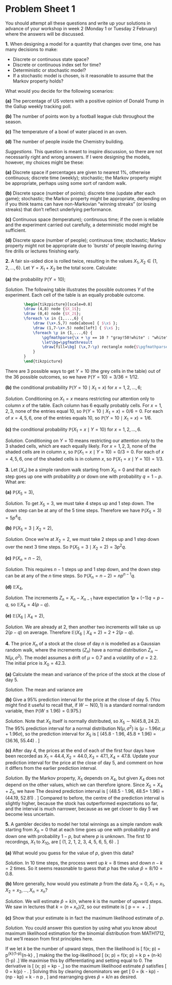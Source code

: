 # Problem Sheet 1  {.unnumbered #P01}

<!--
<style>
.fold-btn { 
  float: right; 
  margin: -12px 0 0 0;
}
</style>

<script type="text/javascript">
$(document).ready(function() {
  $folds = $(".myanswers");
  $folds.wrapInner("<div class=\"fold-blck\">"); // wrap a div container around content
  $folds.prepend("<button class=\"fold-btn\">Show solution</button>");  // add a button
  $(".fold-blck").toggle();  // fold all blocks
  $(".fold-btn").on("click", function() {  // add onClick event
    $(this).text($(this).text() === "Hide solution" ? "Show solution" : "Hide solution");  // if the text equals "Fold", change it to "Unfold"or else to "Fold" 
    $(this).next(".fold-blck").toggle("linear");  // "swing" is the default easing function. This can be further customized in its speed or the overall animation itself.
  })
});
</script>


<style>
.myanswers { 
/* display: none; */
}
</style>
-->


::: {.mysummary}
You should attempt all these questions and write up your solutions in advance of your workshop in week 2 (Monday 1 or Tuesday 2 February) where the answers will be discussed.
:::




::::: {.myq}
**1.** When designing a model for a quantity that changes over time, one has many decisions to make:

* Discrete or continuous state space?
* Discrete or continuous index set for time?
* Deterministic or stochastic model?
* If a stochastic model is chosen, is it reasonable to assume that the Markov property holds?

What would you decide for the following scenarios:

::: {.subq}
**(a)** The percentage of US voters with a positive opinion of Donald Trump in the Gallup weekly tracking poll.
:::
::: {.subq}
**(b)** The number of points won by a football league club throughout the season.
:::
::: {.subq}
**(c)** The temperature of a bowl of water placed in an oven.
:::
:::: {.subq}
**(d)** The number of people inside the Chemistry building.

::: {.myanswers}
*Suggestions.* This question is meant to inspire discussion, so there are not necessarily right and wrong answers. If I were designing the models, however, my choices might be these:
	
**(a)** Discrete space if percentages are given to nearest 1%, otherwise continuous; discrete time (weekly); stochastic; the Markov property might be appropriate, perhaps using some sort of random walk.
	
**(b)** Discrete space (number of points); discrete time (update after each game); stochastic; the Markov property might be appropriate, depending on if you think teams can have non-Markovian "winning streaks" (or losing streaks) that don't reflect underlying performance.
	
**(c)** Continuous space (temperature); continuous time; if the oven is reliable and the experiment carried out carefully, a deterministic model might be sufficient.
	
**(d)** Discrete space (number of people); continuous time; stochastic; Markov property might not be appropriate due to `bursts' of people leaving during fire drills or lectures finishing early.
:::
::::
:::::


::::: {.myq}
**2.** A fair six-sided dice is rolled twice, resulting in the
values $X_1, X_2 \in \{1, 2, \ldots, 6\}$.  Let $Y = X_1 + X_2$ be the total score.
Calculate:

:::: {.subq}
**(a)** the probability $\mathbb P(Y = 10)$;

::: {.myanswers}
*Solution.* The following table illustrates the possible outcomes $Y$ of the experiment.  Each cell of the table is an equally probable outcome.

```tikz
    	\begin{tikzpicture}[scale=0.8]
    	\draw (4,8) node {$X_1$};
    	\draw (0,4) node {$X_2$};
    	\foreach \x in {1,...,6} {
    		\draw (\x+.5,7) node[above] { $\x$ };
    		\draw (1,7-\x+.5) node[left] { $\x$ };
    		\foreach \y in {1,...,6} {
    			\pgfmathparse{\x + \y == 10 ? "gray!50!white" : "white"}
    			\let\bg=\pgfmathresult
    			\draw[fill=\bg] (\x,7-\y) rectangle node{$\pgfmathparse{\x + \y}\pgfmathprintnumber{\pgfmathresult}$} +(1,1);
    		}
    	}
    	\end{tikzpicture}
```

There are 3 possible ways to get $Y=10$ (the grey cells in the table) out of the $36$ possible outcomes, so we have $\mathbb  P(Y = 10) = 3/36 = 1/12$.
:::
::::

:::: {.subq}
**(b)** the conditional probability $\mathbb P(Y=10 \mid X_1=x)$ for $x=1, 2, \ldots, 6$;

::: {.myanswers}
*Solution.* Conditioning on $X_1 = x$ means restricting our attention only to column $x$ of the table. Each column has $6$ equally probably cells. For $x=1,2,3$, none of the entries equal $10$, so $\mathbb P(Y=10 \mid X_1=x) = 0/6 = 0$. For each of $x=4,5,6$, one of the entries equals $10$, so $\mathbb P(Y=10 \mid X_1=x) = 1/6$.
:::
::::

:::: {.subq}
**(c)** the conditional probability $\mathbb P(X_1=x \mid Y=10)$ for $x=1, 2, \ldots, 6$.

:::{.myanswers}
*Solution.* Conditioning on $Y =10$ means restricting our attention only to the $3$ shaded cells, which are each equally likely. For $x=1,2,3$, none of the shaded cells are in column $x$, so $\mathbb P(X_1=x \mid Y=10) = 0/3 = 0$. For each of $x=4,5,6$, one of the shaded cells is in column $x$, so $\mathbb P(X_1=x \mid Y=10) = 1/3$.
:::
::::
:::::

::::: {.myq}
**3.** Let $(X_n)$ be a simple random walk starting from $X_0 = 0$ and that at each step goes up one with probability $p$ or down one with probability $q = 1-p$. What are:

:::: {.subq}
**(a)** $\mathbb P(X_5 = 3)$,

::: {.myanswers}
*Solution.* To get $X_5 = 3$, we must take $4$ steps up and $1$ step down. The down step can be at any of the $5$ time steps. Therefore we have $\mathbb P(X_5 = 3) = 5p^4q$.
:::
::::

:::: {.subq}
**(b)** $\mathbb P(X_5 = 3 \mid X_2 = 2)$,

::: {.myanswers}
*Solution.* Once we're at $X_2 = 2$, we must take $2$ steps up and $1$ step down over the next $3$ time steps. So $\mathbb P(X_5 = 3 \mid X_2 = 2) = 3p^2q$.
:::
::::

:::: {.subq}
**(c)** $\mathbb P(X_n = n-2)$,

::: {.myanswers}
*Solution.* This requires $n-1$ steps up and $1$ step down, and the down step can be at any of the $n$ time steps. So $\mathbb P(X_n = n-2) = np^{n-1}q$.
:::
::::

:::: {.subq}
**(d)** $\mathbb E X_4$,

::: {.myanswers}
*Solution.* The increments $Z_n = X_n - X_{n-1}$ have expectation $1p + (-1)q = p - q$, so $\mathbb E X_4 = 4(p-q)$.
:::
::::

:::: {.subq}
**(e)** $\mathbb E(X_6 \mid X_4 = 2)$,

::: {.myanswers}
*Solution.* We are already at 2, then another two increments will take us up $2(p-q)$ on average. Therefore $\mathbb E(X_6 \mid X_4 = 2) = 2 + 2(p-q)$.
:::
::::
:::::



::::: {.myq}
**4.** The price $X_n$ of a stock at the close of day $n$ is modelled as a Gaussian random walk, where the increments $(Z_n)$ have a normal distribution $Z_n \sim \text{N}(\mu, \sigma^2)$. The model assumes a drift of $\mu = 0.7$ and a volatility of $\sigma = 2.2$. The initial price is $X_0 = 42.3$.

:::: {.subq}
**(a)** Calculate the mean and variance of the price of the stock at the close of day $5$.

::: {.myanswers}
*Solution.* The mean and variance are
  \begin{gather*}
  \mathbb EX_5 = \mathbb E X_0 + n \mathbb E Z_1 = 42.3 + 5 \cdot 0.7 = 45.8 , \\
  \Var X_5 = \Var X_0 + n \Var Z_1 = 0 + 5 (2.2)^2 = 24.2 .
  \end{gather*}
:::
::::

:::: {.subq}
**(b)** Give a 95% prediction interval for the price at the close of day 5. (You might find it useful to recall that, if $W \sim \text{N}(0,1)$ is a standard normal random variable, then $\mathbb P(W \leq 1.96) = 0.975$.)

::: {.myanswers}
*Solution.* Note that $X_5$ itself is normally distributed, so $X_5 \sim \text{N}(45.8,24.2)$. The 95% prediction interval for a normal distribution $\text{N}(\mu, \sigma^2)$ is $(\mu - 1.96\sigma, \mu + 1.96\sigma)$, so the prediction interval for $X_5$ is
  \[ \big(45.8 - 1.96\sqrt{24.2},  45.8 + 1.96\sqrt{24.2}\big) = (36.16, 55.44) . \]
:::
::::

:::: {.subq}
**(c)** After day 4, the prices at the end of each of the first four days have been recorded as $X_1 = 44.4, X_2 = 44.0, X_3 = 47.1, X_4 = 47.8$. Update your prediction interval for the price at the close of day 5, and comment on how it differs from the earlier prediction interval.

::: {.myanswers}
*Solution.* By the Markov property, $X_5$ depends on $X_4$, but given $X_4$ does not depend on the other values, which we can therefore ignore. Since $X_5 = X_4 + Z_5$, we have
  \begin{gather*}
  \mathbb E(X_5 \mid X_4) = X_4 + \mathbb E Z_5 = 47.8 + 0.7 = 48.5 \\
  \Var (X_5 \mid X_4) = 0 + \Var Z_5 = 0 + (2.2)^2 = 4.84.
  \end{gather*}
  The desired prediction interval is
  \[ \big(48.5 - 1.96\sqrt{4.84},  48.5+ 1.96\sqrt{4.84}\big) = (44.19, 52.81) . \]
  Compared to before, the centre of the prediction interval is slightly higher, because the stock has outperformed expectations so far, and the interval is much narrower, because as we get closer to day 5 we become less uncertain.
:::
::::
:::::

::::: {.myq}
**5.** A gambler decides to model her total winnings as a simple random walk starting from $X_0 = 0$ that at each time goes up one with probability $p$ and down one with probability $1-p$, but where $p$ is unknown. The first $10$ recordings, $X_1$ to $X_{10}$, are
  \[ (1, 2, 1, 2, 3, 4, 5, 6, 5, 6) . \]

:::: {.subq}
**(a)** What would you guess for the value of $p$, given this data?

::: {.myanswers}
*Solution.* In $10$ time steps, the process went up $k = 8$ times and down $n - k = 2$ times. So it seems reasonable to guess that $p$ has the value $\hat p = 8/10 = 0.8$.
:::
::::

:::: {.subq}
**(b)** More generally, how would you estimate $p$ from the data $X_0 = 0, X_1 = x_1, X_2 = x_2, \dots, X_n = x_n$?

::: {.myanswers}
*Solution.* We will estimate $\hat p = k/n$, where $k$ is the number of upward steps. We saw in lectures that $k = (n + x_n)/2$, so our estimate is 
    \[ \hat p = \frac{n + x_n}{2n} = \frac12\ + \frac{x_n}{2n} . \]
:::
::::

:::: {.subq}
**(c)** Show that your estimate is in fact the maximum likelihood estimate of $p$.

::: {.myanswers}
*Solution.* You could answer this question by using what you know about maximum likelihood estimation for the binomial distribution from MATH1712, but we'll reason from first principles here.
  
If we let $k$ be the number of upward steps, then the likelihood is
  \[ f(\mathbf x; p) = p^{k}(1-p)^{n-k} , \]
  making the the log-likelihood
  \[ \ell(\mathbf x; p) = \ln f(\mathbf x; p) = k \ln p + (n-k)\ln(1-p) .\]
  We maximise this by differentiating and setting equal to $0$. The derivative is
  \[ \frac{\text{d}}{\text{d}p} \ell(\mathbf x; p) = \frac kp - \frac{n-k}{1-p} ,\]
  so the maximum likelihood estimate $\hat p$ satisfies
  \[ 0 = \frac k{\hat p} - \frac{n-k}{1-\hat p} . \]
  Solving this by clearing denominators we get
  \[ 0 = (k - k\hat p) - (n\hat p - k\hat p) = k - n \hat p , \]
  and rearranging gives $\hat p = k/n$ as desired.
:::
::::
:::::









